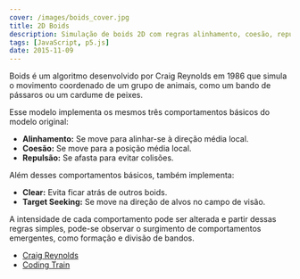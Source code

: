 ```yaml
---
cover: /images/boids_cover.jpg
title: 2D Boids
description: Simulação de boids 2D com regras alinhamento, coesão, repulsão, clearing e target seeking.
tags: [JavaScript, p5.js]
date: 2015-11-09
---
```


Boids é um algoritmo desenvolvido por Craig Reynolds em 1986 que simula o movimento coordenado de um grupo de animais, como um bando de pássaros ou um cardume de peixes.


<div class="flex justify-center">
  <Boids client:only="react" />
</div>

Esse modelo implementa os mesmos três comportamentos básicos do modelo original:

- **Alinhamento:** Se move para alinhar-se à direção média local.
- **Coesão:** Se move para a posição média local.
- **Repulsão:** Se afasta para evitar colisões.

Além desses comportamentos básicos, também implementa:

- **Clear:** Evita ficar atrás de outros boids.
- **Target Seeking:** Se move na direção de alvos no campo de visão.

A intensidade de cada comportamento pode ser alterada e partir dessas regras simples, pode-se observar o surgimento de comportamentos emergentes, como formação e divisão de bandos.

- [Craig Reynolds](http://www.red3d.com/cwr/boids/)
- [Coding Train](https://www.youtube.com/watch?v=IoKfQrlQ7rA)
